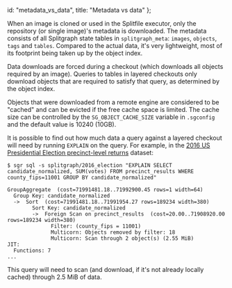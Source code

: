   id: "metadata_vs_data",
  title: "Metadata vs data"
};

When an image is cloned or used in the Splitfile executor, only the repository (or single image)'s
metadata is downloaded. The metadata consists of all Splitgraph state tables in `splitgraph_meta`:
`images`, `objects`, `tags` and `tables`. Compared to the actual data, it's very lightweight,
most of its footprint being taken up by the object index.

Data downloads are forced during a checkout (which downloads all objects required by an image).
Queries to tables in layered checkouts only download objects that are required to satisfy that
query, as determined by the object index.

Objects that were downloaded from a remote engine are considered to be "cached" and
can be evicted if the free cache space is limited. The cache size can be controlled by the
`SG_OBJECT_CACHE_SIZE` variable in `.sgconfig` and the default value is 10240 (10GB).

It is possible to find out how much data a query against a layered checkout will need by running
`EXPLAIN` on the query. For example, in the [2016 US Presidential Election precinct-level returns](/splitgraph/2016_election/) dataset:

```shell-session
$ sgr sql -s splitgraph/2016_election "EXPLAIN SELECT candidate_normalized, SUM(votes) FROM precinct_results WHERE county_fips=11001 GROUP BY candidate_normalized"

GroupAggregate  (cost=71991481.18..71992900.45 rows=1 width=64)
  Group Key: candidate_normalized
  ->  Sort  (cost=71991481.18..71991954.27 rows=189234 width=380)
        Sort Key: candidate_normalized
        ->  Foreign Scan on precinct_results  (cost=20.00..71908920.00 rows=189234 width=380)
              Filter: (county_fips = 11001)
              Multicorn: Objects removed by filter: 18
              Multicorn: Scan through 2 object(s) (2.55 MiB)
JIT:
  Functions: 7
...
```

This query will need to scan (and download, if it's not already locally cached) through 2.5 MiB of data.
